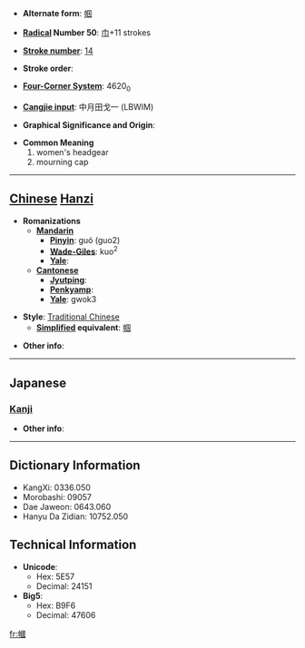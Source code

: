 * '''Alternate form''': [[帼]]

* '''[[Wiktionary:Chinese radical index| Radical]] Number 50''': [[Wiktionary:Chinese radical index 巾|巾]]+11 strokes

* '''[[Wiktionary:Chinese total strokes index|Stroke number]]''': [[Wiktionary:Chinese total strokes index 14|14]]

* '''Stroke order''': 

* '''[[Wiktionary:Chinese four corner index|Four-Corner System]]''': 4620<sub>0</sub>

* '''[[Wiktionary:Chinese Cangjie index|Cangjie input]]''': 中月田戈一 (LBWIM)

* '''Graphical Significance and Origin''': 

* '''Common Meaning'''
*#women's headgear
*# mourning cap


----

== [[Chinese]] [[Hanzi]] ==

* '''Romanizations'''
** '''[[Mandarin]]'''
*** '''[[Pinyin]]''': guó (guo2)
*** '''[[Wade-Giles]]''': kuo<sup>2</sup>
*** '''[[Yale]]''': 
** '''[[Cantonese]]'''
*** '''[[Jyutping]]''':
*** '''[[Penkyamp]]''': 
*** '''[[Yale]]''': gwok3

* '''Style''': [[Traditional Chinese]] 
** '''[[Simplified Chinese|Simplified]] equivalent''': [[帼]]

* '''Other info''': 

----

==Japanese==
===[[Kanji]]===
{{kanji|on readings=[[かく]] (kaku)|kun readings=[[かみかざり]] (kamikazari)}}

* '''Other info''':  

----

== Dictionary Information ==

* KangXi: 0336.050
* Morobashi: 09057
* Dae Jaweon: 0643.060
* Hanyu Da Zidian: 10752.050

== Technical Information ==

* '''Unicode''':
** Hex: 5E57
** Decimal: 24151
* '''Big5''':
** Hex: B9F6
** Decimal: 47606

[[fr:幗]]